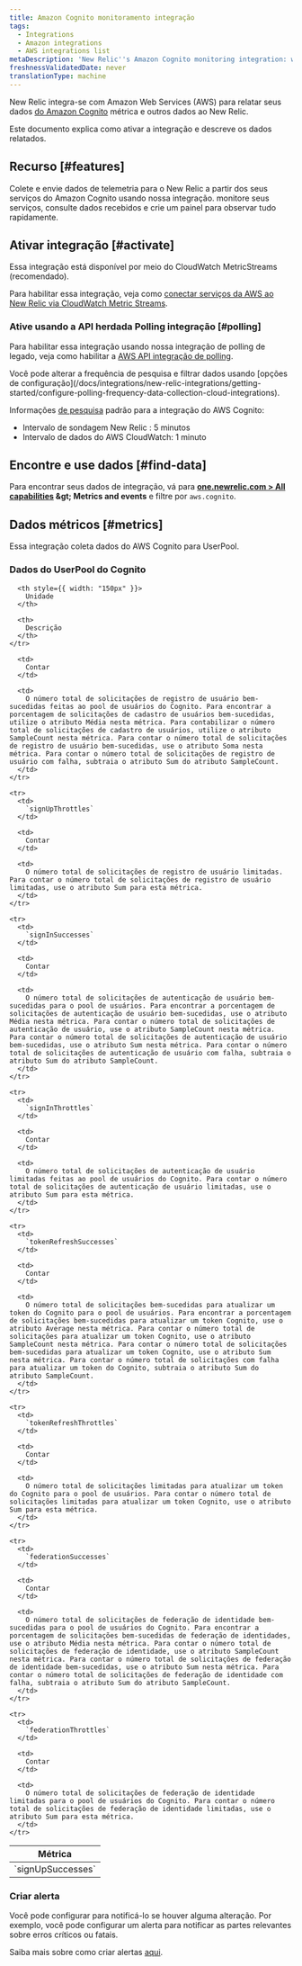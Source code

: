 ```yaml
---
title: Amazon Cognito monitoramento integração
tags:
  - Integrations
  - Amazon integrations
  - AWS integrations list
metaDescription: 'New Relic''s Amazon Cognito monitoring integration: what data it reports, and how to enable it.'
freshnessValidatedDate: never
translationType: machine
---
```


New Relic integra-se com Amazon Web Services (AWS) para relatar seus dados [do Amazon Cognito](https://aws.amazon.com/cognito/) métrica e outros dados ao New Relic.

Este documento explica como ativar a integração e descreve os dados relatados.

## Recurso [#features]

Colete e envie dados de telemetria para o New Relic a partir dos seus serviços do Amazon Cognito usando nossa integração. monitore seus serviços, consulte dados recebidos e crie um painel para observar tudo rapidamente.

## Ativar integração [#activate]

Essa integração está disponível por meio do CloudWatch MetricStreams (recomendado).

Para habilitar essa integração, veja como [conectar serviços da AWS ao New Relic via CloudWatch Metric Streams](/docs/infrastructure/amazon-integrations/connect/aws-metric-stream-setup/).

### Ative usando a API herdada Polling integração [#polling]

Para habilitar essa integração usando nossa integração de polling de legado, veja como habilitar a [AWS API integração de polling](/docs/infrastructure/amazon-integrations/connect/connect-aws-new-relic-infrastructure-monitoring/).

<Callout variant="tip">
  Você pode alterar a frequência de pesquisa e filtrar dados usando [opções de configuração](/docs/integrations/new-relic-integrations/getting-started/configure-polling-frequency-data-collection-cloud-integrations).

  Informações [de pesquisa](/docs/infrastructure/amazon-integrations/aws-integrations-list/aws-polling-intervals-infrastructure-integrations) padrão para a integração do AWS Cognito:

  * Intervalo de sondagem New Relic : 5 minutos
  * Intervalo de dados do AWS CloudWatch: 1 minuto
</Callout>

## Encontre e use dados [#find-data]

Para encontrar seus dados de integração, vá para <DNT>**[one.newrelic.com &gt; All capabilities](https://one.newrelic.com/all-capabilities) &amp;gt; Metrics and events**</DNT> e filtre por `aws.cognito`.

## Dados métricos [#metrics]

Essa integração coleta dados do AWS Cognito para UserPool.

### Dados do UserPool do Cognito

<table>
  <thead>
    <tr>
      <th style={{ width: "275px" }}>
        Métrica
      </th>

      <th style={{ width: "150px" }}>
        Unidade
      </th>

      <th>
        Descrição
      </th>
    </tr>
  </thead>

  <tbody>
    <tr>
      <td>
        `signUpSuccesses`
      </td>

      <td>
        Contar
      </td>

      <td>
        O número total de solicitações de registro de usuário bem-sucedidas feitas ao pool de usuários do Cognito. Para encontrar a porcentagem de solicitações de cadastro de usuários bem-sucedidas, utilize o atributo Média nesta métrica. Para contabilizar o número total de solicitações de cadastro de usuários, utilize o atributo SampleCount nesta métrica. Para contar o número total de solicitações de registro de usuário bem-sucedidas, use o atributo Soma nesta métrica. Para contar o número total de solicitações de registro de usuário com falha, subtraia o atributo Sum do atributo SampleCount.
      </td>
    </tr>

    <tr>
      <td>
        `signUpThrottles`
      </td>

      <td>
        Contar
      </td>

      <td>
        O número total de solicitações de registro de usuário limitadas. Para contar o número total de solicitações de registro de usuário limitadas, use o atributo Sum para esta métrica.
      </td>
    </tr>

    <tr>
      <td>
        `signInSuccesses`
      </td>

      <td>
        Contar
      </td>

      <td>
        O número total de solicitações de autenticação de usuário bem-sucedidas para o pool de usuários. Para encontrar a porcentagem de solicitações de autenticação de usuário bem-sucedidas, use o atributo Média nesta métrica. Para contar o número total de solicitações de autenticação de usuário, use o atributo SampleCount nesta métrica. Para contar o número total de solicitações de autenticação de usuário bem-sucedidas, use o atributo Sum nesta métrica. Para contar o número total de solicitações de autenticação de usuário com falha, subtraia o atributo Sum do atributo SampleCount.
      </td>
    </tr>

    <tr>
      <td>
        `signInThrottles`
      </td>

      <td>
        Contar
      </td>

      <td>
        O número total de solicitações de autenticação de usuário limitadas feitas ao pool de usuários do Cognito. Para contar o número total de solicitações de autenticação de usuário limitadas, use o atributo Sum para esta métrica.
      </td>
    </tr>

    <tr>
      <td>
        `tokenRefreshSuccesses`
      </td>

      <td>
        Contar
      </td>

      <td>
        O número total de solicitações bem-sucedidas para atualizar um token do Cognito para o pool de usuários. Para encontrar a porcentagem de solicitações bem-sucedidas para atualizar um token Cognito, use o atributo Average nesta métrica. Para contar o número total de solicitações para atualizar um token Cognito, use o atributo SampleCount nesta métrica. Para contar o número total de solicitações bem-sucedidas para atualizar um token Cognito, use o atributo Sum nesta métrica. Para contar o número total de solicitações com falha para atualizar um token do Cognito, subtraia o atributo Sum do atributo SampleCount.
      </td>
    </tr>

    <tr>
      <td>
        `tokenRefreshThrottles`
      </td>

      <td>
        Contar
      </td>

      <td>
        O número total de solicitações limitadas para atualizar um token do Cognito para o pool de usuários. Para contar o número total de solicitações limitadas para atualizar um token Cognito, use o atributo Sum para esta métrica.
      </td>
    </tr>

    <tr>
      <td>
        `federationSuccesses`
      </td>

      <td>
        Contar
      </td>

      <td>
        O número total de solicitações de federação de identidade bem-sucedidas para o pool de usuários do Cognito. Para encontrar a porcentagem de solicitações bem-sucedidas de federação de identidades, use o atributo Média nesta métrica. Para contar o número total de solicitações de federação de identidade, use o atributo SampleCount nesta métrica. Para contar o número total de solicitações de federação de identidade bem-sucedidas, use o atributo Sum nesta métrica. Para contar o número total de solicitações de federação de identidade com falha, subtraia o atributo Sum do atributo SampleCount.
      </td>
    </tr>

    <tr>
      <td>
        `federationThrottles`
      </td>

      <td>
        Contar
      </td>

      <td>
        O número total de solicitações de federação de identidade limitadas para o pool de usuários do Cognito. Para contar o número total de solicitações de federação de identidade limitadas, use o atributo Sum para esta métrica.
      </td>
    </tr>
  </tbody>
</table>

### Criar alerta

Você pode configurar <InlinePopover type="alerts" />para notificá-lo se houver alguma alteração. Por exemplo, você pode configurar um alerta para notificar as partes relevantes sobre erros críticos ou fatais.

Saiba mais sobre como criar alertas [aqui](/docs/alerts-applied-intelligence/new-relic-alerts/learn-alerts/introduction-alerts/).